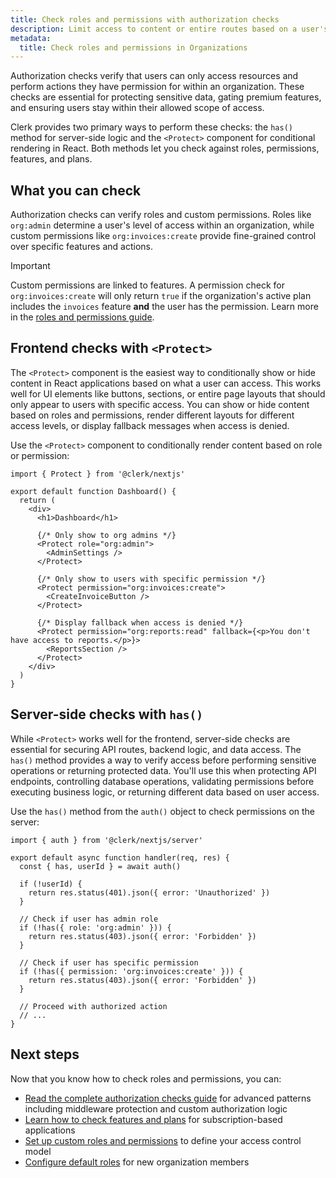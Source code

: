 ```yaml
---
title: Check roles and permissions with authorization checks
description: Limit access to content or entire routes based on a user's organization role or permissions.
metadata:
  title: Check roles and permissions in Organizations
---
```


Authorization checks verify that users can only access resources and perform actions they have permission for within an organization. These checks are essential for protecting sensitive data, gating premium features, and ensuring users stay within their allowed scope of access.

Clerk provides two primary ways to perform these checks: the `has()` method for server-side logic and the `<Protect>` component for conditional rendering in React. Both methods let you check against roles, permissions, features, and plans.

## What you can check

Authorization checks can verify roles and custom permissions. Roles like `org:admin` determine a user's level of access within an organization, while custom permissions like `org:invoices:create` provide fine-grained control over specific features and actions.

> [!IMPORTANT]
> Custom permissions are linked to features. A permission check for `org:invoices:create` will only return `true` if the organization's active plan includes the `invoices` feature **and** the user has the permission. Learn more in the [roles and permissions guide](/docs/guides/organizations/control-access/roles-and-permissions#custom-permissions).

## Frontend checks with `<Protect>`

The `<Protect>` component is the easiest way to conditionally show or hide content in React applications based on what a user can access. This works well for UI elements like buttons, sections, or entire page layouts that should only appear to users with specific access. You can show or hide content based on roles and permissions, render different layouts for different access levels, or display fallback messages when access is denied.

Use the `<Protect>` component to conditionally render content based on role or permission:

```tsx
import { Protect } from '@clerk/nextjs'

export default function Dashboard() {
  return (
    <div>
      <h1>Dashboard</h1>

      {/* Only show to org admins */}
      <Protect role="org:admin">
        <AdminSettings />
      </Protect>

      {/* Only show to users with specific permission */}
      <Protect permission="org:invoices:create">
        <CreateInvoiceButton />
      </Protect>

      {/* Display fallback when access is denied */}
      <Protect permission="org:reports:read" fallback={<p>You don't have access to reports.</p>}>
        <ReportsSection />
      </Protect>
    </div>
  )
}
```

## Server-side checks with `has()`

While `<Protect>` works well for the frontend, server-side checks are essential for securing API routes, backend logic, and data access. The `has()` method provides a way to verify access before performing sensitive operations or returning protected data. You'll use this when protecting API endpoints, controlling database operations, validating permissions before executing business logic, or returning different data based on user access.

Use the `has()` method from the `auth()` object to check permissions on the server:

```tsx
import { auth } from '@clerk/nextjs/server'

export default async function handler(req, res) {
  const { has, userId } = await auth()

  if (!userId) {
    return res.status(401).json({ error: 'Unauthorized' })
  }

  // Check if user has admin role
  if (!has({ role: 'org:admin' })) {
    return res.status(403).json({ error: 'Forbidden' })
  }

  // Check if user has specific permission
  if (!has({ permission: 'org:invoices:create' })) {
    return res.status(403).json({ error: 'Forbidden' })
  }

  // Proceed with authorized action
  // ...
}
```

## Next steps

Now that you know how to check roles and permissions, you can:

- [Read the complete authorization checks guide](/docs/guides/secure/authorization-checks) for advanced patterns including middleware protection and custom authorization logic
- [Learn how to check features and plans](/docs/guides/billing/for-b2b#control-access-with-features-plans-and-permissions) for subscription-based applications
- [Set up custom roles and permissions](/docs/guides/organizations/control-access/roles-and-permissions) to define your access control model
- [Configure default roles](/docs/guides/organizations/configure#default-roles) for new organization members
